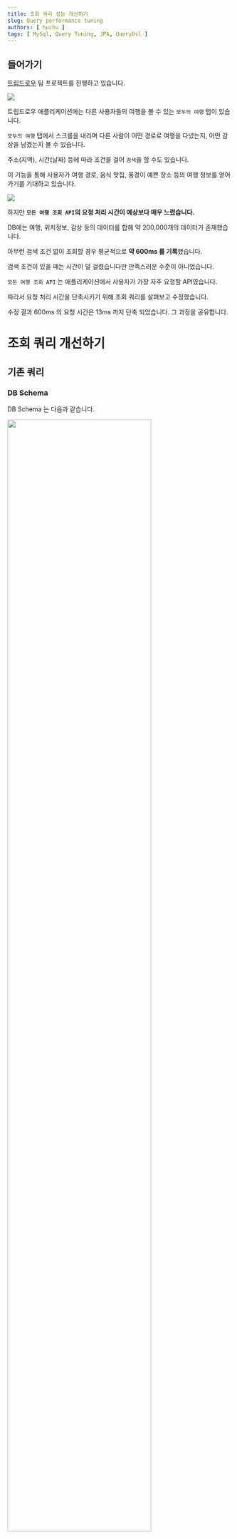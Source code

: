```yaml
---
title: 조회 쿼리 성능 개선하기
slug: Query performance tuning
authors: [ huchu ]
tags: [ MySql, Query Tuning, JPA, QueryDsl ]
---
```


## 들어가기

[트립드로우](https://play.google.com/store/apps/details?id=com.teamtripdraw.android) 팀 프로젝트를 진행하고 있습니다.

![](https://velog.velcdn.com/images/153plane/post/7488a446-2546-4f5e-9f41-1862fad5655e/image.png)

트립드로우 애플리케이션에는 다른 사용자들의 여행을 볼 수 있는 `모두의 여행` 탭이 있습니다.

`모두의 여행` 탭에서 스크롤을 내리며 다른 사람이 어떤 경로로 여행을 다녔는지, 어떤 감상을 남겼는지 볼 수 있습니다.

주소(지역), 시간(날짜) 등에 따라 조건을 걸어 `검색`을 할 수도 있습니다.

이 기능을 통해 사용자가 여행 경로, 음식 맛집, 풍경이 예쁜 장소 등의 여행 정보를 얻어가기를 기대하고 있습니다.

![](https://velog.velcdn.com/images/153plane/post/a9374d3e-1aa3-4332-9834-581b23e32918/image.png)

하지만 **`모든 여행 조회 API`의 요청 처리 시간이 예상보다 매우 느렸습니다.**

DB에는 여행, 위치정보, 감상 등의 데이터를 합해 약 200,000개의 데이터가 존재했습니다.

아무런 검색 조건 없이 조회할 경우 평균적으로 **약 600ms 를 기록**했습니다.

검색 조건이 있을 때는 시간이 덜 걸렸습니다만 만족스러운 수준이 아니었습니다.

`모든 여행 조회 API` 는 애플리케이션에서 사용자가 가장 자주 요청할 API였습니다.

따라서 요청 처리 시간을 단축시키기 위해 조회 쿼리를 살펴보고 수정했습니다.

수정 결과 600ms 의 요청 시간은 13ms 까지 단축 되었습니다. 그 과정을 공유합니다.

# 조회 쿼리 개선하기
## 기존 쿼리
### DB Schema

DB Schema 는 다음과 같습니다.

<img src="https://velog.velcdn.com/images/153plane/post/2615a647-73ba-4a7f-925d-3e7915d1dcc4/image.png" width="80%"></img>

Trip과 Point는 1:N 관계, Trip과 Post는 1:N 관계입니다. Point와 Post는 1:1 관계입니다.

Point 는 trip_id를 외래키로 갖습니다. 또한 Post 를 갖는지 여부를 has_post로 갖습니다.

Post 는 trip_id, point_id 를 외래키로 갖습니다.

이제 쿼리를 살펴보겠습니다.

### 검색 조건이 없는 경우

`모든 여행 조회 API` 를 요청하면 DB에 실행되는 쿼리는 아래와 같습니다.

```sql
SELECT DISTINCT t.trip_id,
                t.created_at,
                t.image_url,
                t.member_id,
                t.name,
                t.route_image_url,
                t.status,
                t.updated_at
FROM trip t
         JOIN post ps ON t.trip_id = ps.trip_id
         JOIN point poi ON ps.point_id = poi.point_id
ORDER BY t.trip_id DESC
LIMIT 20;
```
trip_id를 내림차순으로 정렬해서 20개의 Trip 데이터를 조회했습니다.

Trip, Post, Point 세 개의 테이블을 JOIN 했고, 중복을 제거하기 위해 DISTINCT 키워드를 사용했습니다.

Pagination 을 위해 ORDER BY 와 LIMIT 을 사용했습니다.

### 검색 조건이 있는 경우

검색 조건이 있는 경우에는 쿼리가 다릅니다.

주소 조건으로 "서울특별시", 시간 조건으로 "2023년", "5월"을 포함하는 모든 여행을 조회하면 DB에 실행되는 쿼리는 아래와 같습니다.

```sql
SELECT DISTINCT t.trip_id,
                t.created_at,
                t.image_url,
                t.member_id,
                t.name,
                t.route_image_url,
                t.status,
                t.updated_at
FROM trip t
         JOIN post ps ON t.trip_id = ps.trip_id
         JOIN point poi ON ps.point_id = poi.point_id
WHERE
    YEAR (poi.recorded_at) = 2023 AND
    MONTH (poi.recorded_at) = 5 AND
    ps.address LIKE '서울특별시%' ESCAPE '!'
ORDER BY t.trip_id DESC
LIMIT 10;
```

WHERE 절에서 Point 의 recorded_at 이 시간 조건에 맞는지 확인합니다.

또한 WHERE 절에서 LIKE 키워드를 활용해 주소 조건에 맞는 데이터를 조회합니다.

## 문제 인식

DB Schema 를 기반으로 쿼리를 여러모로 바꿔보면서 문제점을 인식했습니다.

크게 두 가지 문제가 있었습니다.

### 1. 불필요한 Join

첫 번째로 불필요한 테이블 Join 을 발견했습니다.

검색 조건이 없는 경우에 모든 여행 조회 쿼리는 아래와 같았습니다.

```sql
SELECT DISTINCT t.trip_id,
                t.created_at,
                t.image_url,
                t.member_id,
                t.name,
                t.route_image_url,
                t.status,
                t.updated_at
FROM trip t
         JOIN post ps ON t.trip_id = ps.trip_id
         JOIN point poi ON ps.point_id = poi.point_id
ORDER BY t.trip_id DESC
LIMIT 20;
```

검색 조건이 있는 경우에는 Point의 recorded_at 혹은 Post의 address 컬럼을 사용합니다. 따라서 Post, Point 테이블을 Join 하는 것이 적절합니다.

하지만 검색 조건이 없는 경우에는 이러한 데이터가 필요하지 않습니다.

동일한 Trip 데이터를 반환하면서 불필요한 Join을 없앤다면 쿼리를 다음과 같이 변경할 수 있습니다.

```sql
SELECT DISTINCT t.trip_id,
                t.created_at,
                t.image_url,
                t.member_id,
                t.name,
                t.route_image_url,
                t.status,
                t.updated_at
FROM trip t
         JOIN point poi ON t.trip_id = poi.trip_id
WHERE poi.has_post = TRUE
ORDER BY t.trip_id DESC LIMIT 20;
```

Trip와 Point만 trip_id를 기준으로 Join 했습니다.

이후 WHERE 절로 Post가 존재하는 Trip 데이터를 조회했습니다.

반환 데이터는 동일하지만 Post 테이블에 대한 Join 을 수행하지 않으므로 성능이 개선될 것을 기대할 수 있습니다.

이처럼 **검색 조건에 따라 쿼리 내용을 달리 할 필요성**을 느꼈습니다.

### 2. 불필요한 중복 데이터 생성

두 번째로 불필요하게 중복 데이터를 생성하는 과정을 발견했습니다.

```sql
SELECT DISTINCT t.trip_id,
                t.created_at,
                t.image_url,
                t.member_id,
                t.name,
                t.route_image_url,
                t.status,
                t.updated_at
FROM trip t
         JOIN point p ON t.trip_id = p.trip_id
WHERE p.has_post = TRUE
ORDER BY t.trip_id DESC LIMIT 20;
```

DISTINCT 키워드는 조회 데이터의 중복을 제거합니다.

하지만 Trip 테이블은 본래 중복된 데이터를 갖고 있지 않습니다.

그렇다면, 언제 Trip의 중복이 생기고 있을까요?

그것은 Trip과 Point(혹은 Post)를 Join 할 때 입니다.

<img src="https://velog.velcdn.com/images/153plane/post/2615a647-73ba-4a7f-925d-3e7915d1dcc4/image.png" width="50%"></img>

앞서 보았듯 Trip 과 Point(혹은 Post) 는 1:N 관계입니다.

따라서 Trip 과 Point 를 trip_id 를 기준으로 Join 하면 필연적으로 Trip 데이터가 중복되게 됩니다.


| trip_id | name     | member_id | (...) |
|---------|----------|-----------|-------|
| 1       | query 여행 | 1         | (...) |

다음과 같은 Trip 데이터가 1개 있다고 가정해봅시다.

| point_id | has_post | trip_id | latitude | longitude |
|----------|----------|---------|----------|-----------|
| 1        | 1        | 1       | (...)    | (...)     |
| 2        | 0        | 1       | (...)    | (...)     |
| 3        | 0        | 1       | (...)    | (...)     |
| 4        | 1        | 1       | (...)    | (...)     |
| 5        | 1        | 1       | (...)    | (...)     |

만약 이 Trip 이 5개의 Point 를 갖고 두 테이블을 trip_id 를 기준으로 Join 한다면 그 결과는 아래와 같습니다.

| trip_id | name     | member_id | (...) | point_id | has_post | trip_id | latitude | longitude |
|---------|----------|-----------|-------|----------|----------|---------|----------|-----------|
| 1       | query 여행 | 1         | (...) | 1        | 1        | 1       | (...)    | (...)     |
| 1       | query 여행 | 1         | (...) | 2        | 0        | 1       | (...)    | (...)     |
| 1       | query 여행 | 1         | (...) | 3        | 0        | 1       | (...)    | (...)     |
| 1       | query 여행 | 1         | (...) | 4        | 1        | 1       | (...)    | (...)     |
| 1       | query 여행 | 1         | (...) | 5        | 1        | 1       | (...)    | (...)     |

trip_id 가 1인 Trip 이 5개까지 늘어난 것을 볼 수 있습니다.

Trip 을 조회하기 위해 굳이 **Trip 데이터를 중복 생성하는 과정을 겪을 필요는 없다**고 생각했습니다.

따라서 Trip 과 Point 를 Join 하기 전에 Point 테이블에서 trip_id 의 중복을 제거하는 방법을 떠올렸습니다.

1:N 관계의 두 테이블에서 N 테이블에 DISTINCT 키워드를 적용하는 것이었습니다.

## 쿼리 변경

쿼리를 살펴보며 깨달은 두 가지를 정리하면 다음과 같습니다.

- 검색 조건에 따라 쿼리 내용을 다르게 한다.
- Trip의 중복을 막기 위해 Point 데이터에 미리 DISTINCT 키워드를 적용한다.

### Subquery

"Trip의 중복을 막기 위해 Point 데이터에 미리 DISTINCT 키워드를 적용한다." 를 위해 Subquery 를 도입하고자 했습니다.

```sql
SELECT DISTINCT t.trip_id,
                t.created_at,
                t.image_url,
                t.member_id,
                t.name,
                t.route_image_url,
                t.status,
                t.updated_at
FROM trip t
WHERE t.trip_id IN (
    SELECT DISTINCT p.trip_id
    FROM point p
    WHERE p.has_post = TRUE
    )
ORDER BY t.trip_id DESC
LIMIT 20;
```

Subquery 에서 Point의 trip_id를 조회합니다. 이때 DISTINCT 로 중복을 미리 제거합니다.

단순히 중복을 미리 제거하는 것만으로도 쿼리 시간이 약 600ms에서 60ms 로 단축되었습니다.

그러나 쿼리에서 개선할 수 있는 점이 한 가지 더 보였습니다.

바로 LIMIT 입니다.

IN 절에서 비교할 trip_id의 개수를 미리 줄인다면 성능을 더욱 높일 수 있을 것이라 예상했습니다.


```sql
SELECT DISTINCT t.trip_id,
                t.created_at,
                t.image_url,
                t.member_id,
                t.name,
                t.route_image_url,
                t.status,
                t.updated_at
FROM trip t
WHERE t.trip_id IN (
    SELECT DISTINCT poi.trip_id
    FROM point poi
    WHERE poi.has_post = TRUE
    ORDER BY poi.trip_id DESC
    LIMIT 20
    )
ORDER BY t.trip_id DESC;
```
따라서 위와 같은 쿼리를 실행하고 싶었습니다.


하지만 [MySql 공식문서](https://dev.mysql.com/doc/refman/8.0/en/subquery-restrictions.html)에 따르면 subquery 내에서 LIMIT을 지원하지 않습니다.

![](https://velog.velcdn.com/images/153plane/post/8cac8d44-2775-43f6-b48a-7689d88f9800/image.png)


### 쿼리 나누기

따라서 Subquery를 사용하기보다 쿼리를 두 개로 나눠보기로 했습니다.

이것이 첫 번째 쿼리입니다.
```sql
SELECT DISTINCT p.trip_id
FROM point p
WHERE p.has_post = TRUE
ORDER BY p.trip_id DESC
LIMIT 20;
```

그리고 두 번째 쿼리입니다.

```sql
SELECT t.trip_id,
       t.created_at,
       t.image_url,
       t.member_id,
       t.name,
       t.route_image_url,
       t.status,
       t.updated_at
FROM trip t
WHERE t.trip_id IN (?)
ORDER BY t.trip_id DESC;
```

IN() 안에 첫 번째 쿼리로 반환된 trip_id가 입력됩니다.

쿼리를 두 번 나누었을 때 시간은 **평균 13ms까지 단축**되었습니다.

### 조건에 따라 Query 나누기

이후 검색 조건에 따라 쿼리를 나누었습니다.

검색 조건에 따라 다루어야 할 테이블 혹은 데이터의 내용이 다릅니다.

조건별로 필요한 데이터는 다음과 같습니다.
- 검색 조건이 없는 경우 : point.has_post
- 시간 조건만 있는 경우 : point.recorded_at, point.has_post
- 주소 조건만 있는 경우 : post.address
- 모든 조건이 있는 경우 : point.recorded_at, post.address

#### 검색 조건이 없는 경우
조건이 없는 경우, 여행 전체를 조회하기 위해 필요한 데이터는 Point 테이블의 has_post 컬럼입니다.

따라서 Trip과 Point 테이블만 다루도록 합니다.

```sql
SELECT DISTINCT p.trip_id
FROM point p
WHERE p.has_post = TRUE
ORDER BY p.trip_id DESC
LIMIT 20;
```

```sql
SELECT t.trip_id,
       t.created_at,
       t.image_url,
       t.member_id,
       t.name,
       t.route_image_url,
       t.status,
       t.updated_at
FROM trip t
WHERE t.trip_id IN (?)
ORDER BY t.trip_id DESC;
```

앞서 설명했듯 첫 번째 쿼리의 결과가 두 번째 쿼리의 IN () 안에 인자로 들어갑니다.

앞으로 모든 조건에서 첫 번째 쿼리는 달라지지만, 두 번째 쿼리는 달라지지 않습니다.

따라서 첫 번째 쿼리만 예시로 들겠습니다.

#### 시간 조건만 있는 경우
시간 조건만 있는 경우 여행 전체를 조회하기 위해 필요한 데이터는 Point 테이블의 recorded_at, has_post 컬럼입니다.

따라서 Trip과 Point 테이블만 다루도록 합니다.

요일 조건이 포함된 첫 번째 쿼리 예시입니다.

```sql
SELECT DISTINCT p.trip_id
FROM point p
WHERE dayofweek(p.recorded_at) = 1 AND p.has_post = TRUE
ORDER BY p.trip_id DESC
LIMIT 20;
```

두 번째 쿼리는 검색 조건이 없는 경우와 동일합니다.

#### 주소 조건만 있는 경우
주소 조건만 있는 경우 여행 전체를 조회하기 위해 필요한 데이터는 Post 테이블의 address 컬럼입니다.

따라서 Trip과 Post 테이블만 작업합니다.

주소 조건이 포함된 첫 번째 쿼리 예시입니다.

```sql
SELECT DISTINCT p.trip_id
FROM post p
WHERE p.address LIKE '서울특별시%' ESCAPE '!'
ORDER BY p.trip_id DESC
LIMIT 20;
```

두 번째 쿼리는 검색 조건이 없는 경우와 동일합니다.

#### 시간 조건, 주소 조건이 모두 있는 경우
시간 조건, 주소 조건이 모두 있는 경우 Post.address, Point.recorded_at 컬럼이 필요합니다.

따라서 Trip과 Post, Point 테이블을 작업합니다.

시간 조건과 주소 조건이 포함된 첫 번째 쿼리 예시입니다.

```sql
SELECT DISTINCT poi.trip_id
FROM point poi
JOIN post ps on poi.point_id = ps.point_id
WHERE (dayofweek(poi.recorded_at) = 1 AND ps.address LIKE '서울특별시%' ESCAPE '!')
ORDER BY poi.trip_id DESC LIMIT 20;
```

두 번째 쿼리는 검색 조건이 없는 경우와 동일합니다.

## QueryDsl 코드

기존에 하나였던 쿼리를 두 개로 나누고, 검색 조건에 따라 쿼리를 달리한 것은 모두 QueryDsl과 Java 코드로 구현했습니다.

이전에 비해 코드가 복잡해질 것을 염려했습니다.

따라서 메서드의 이름을 통해 의도가 잘 드러나도록 노력했습니다.

그 결과물은 다음과 같습니다.

```java
@RequiredArgsConstructor
@Repository
public class TripDynamicQueryRepository {

    private final JPAQueryFactory jpaQueryFactory;

    public List<Trip> findAllByConditions(TripSearchConditions tripSearchConditions, TripPaging paging) {
        if (tripSearchConditions.hasNoCondition()) {
            List<Long> tripIds = getTripIdsWithoutCondition(paging);
            return getTripsIn(tripIds);
        }

        if (tripSearchConditions.hasOnlyAddressCondition()) {
            List<Long> tripIds = getTripIdsWithAddressCondition(tripSearchConditions, paging);
            return getTripsIn(tripIds);
        }

        if (tripSearchConditions.hasOnlyTimeConditions()) {
            List<Long> tripIds = getTripIdsWithTimeConditions(tripSearchConditions, paging);
            return getTripsIn(tripIds);
        }

        List<Long> tripIds = getTripIdsWithAllConditions(tripSearchConditions, paging);
        return getTripsIn(tripIds);
    }

    private List<Long> getTripIdsWithoutCondition(TripPaging paging) {
        return jpaQueryFactory.selectDistinct(point.trip.id).from(point)
                .where(
                        point.hasPost.isTrue(),
                        pointTripIdLt(paging.lastViewedId())
                )
                .orderBy(point.trip.id.desc())
                .limit(paging.limit().longValue())
                .fetch();
    }

    private List<Trip> getTripsIn(List<Long> tripIds) {
        return jpaQueryFactory.selectFrom(trip)
                .where(trip.id.in(tripIds))
                .orderBy(trip.id.desc())
                .fetch();
    }

    private List<Long> getTripIdsWithAddressCondition(TripSearchConditions tripSearchConditions, TripPaging paging) {
        return jpaQueryFactory.selectDistinct(post.tripId).from(post)
                .where(
                        addressLike(tripSearchConditions.address()),
                        postTripIdLt(paging.lastViewedId())
                )
                .orderBy(post.tripId.desc())
                .limit(paging.limit().longValue())
                .fetch();
    }

    private List<Long> getTripIdsWithTimeConditions(TripSearchConditions tripSearchConditions, TripPaging paging) {
        return jpaQueryFactory.selectDistinct(point.trip.id).from(point)
                .where(
                        yearIn(tripSearchConditions.years()),
                        monthIn(tripSearchConditions.months()),
                        dayOfWeekIn(tripSearchConditions.daysOfWeek()),
                        point.hasPost.isTrue(),
                        pointTripIdLt(paging.lastViewedId())
                )
                .orderBy(point.trip.id.desc())
                .limit(paging.limit().longValue())
                .fetch();
    }

    private List<Long> getTripIdsWithAllConditions(TripSearchConditions tripSearchConditions, TripPaging paging) {
        return jpaQueryFactory.selectDistinct(point.trip.id).from(point)
                .innerJoin(post).on(post.point.id.eq(point.id))
                .where(
                        yearIn(tripSearchConditions.years()),
                        monthIn(tripSearchConditions.months()),
                        dayOfWeekIn(tripSearchConditions.daysOfWeek()),
                        addressLike(tripSearchConditions.address()),
                        pointTripIdLt(paging.lastViewedId())
                )
                .orderBy(point.trip.id.desc())
                .limit(paging.limit().longValue())
                .fetch();
    }
}

```

## 결과
![](https://velog.velcdn.com/images/153plane/post/4efb5adc-094d-4d82-a169-8b03464daa8c/image.png)

`모든 여행 조회 API`의 요청 처리 시간은 검색 조건이 없는 경우 약 13ms를 기록하며 매우 빨라졌습니다.

검색 조건이 있는 경우에도 월등히 빨라졌습니다. 가령, "1월" 을 시간 조건으로 포함했을 때 약 100ms -> 12ms 로 단축 됐습니다.

사용자 혹은 DB에 데이터가 많아진다면 또 새롭게 조회 성능을 높일 방법을 강구해볼 수도 있겠습니다!
